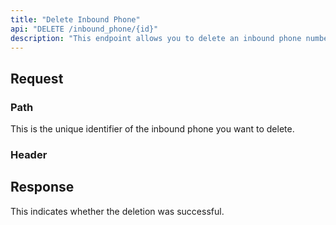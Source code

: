 ```yaml
---
title: "Delete Inbound Phone"
api: "DELETE /inbound_phone/{id}"
description: "This endpoint allows you to delete an inbound phone number configuration."
---
```


## Request

### Path

<ParamField path="id" type="string" required placeholder="INBOUND_PHONE_ID">
  This is the unique identifier of the inbound phone you want to delete.
</ParamField>

### Header

<Snippet file="authorization.header.mdx" />

## Response

<ResponseField name="status" type="string">
  This indicates whether the deletion was successful.
</ResponseField>
